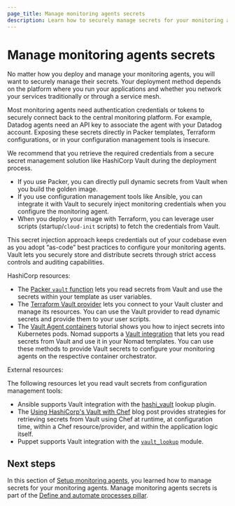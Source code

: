 ```yaml
---
page_title: Manage monitoring agents secrets
description: Learn how to securely manage secrets for your monitoring agents.
---
```


# Manage monitoring agents secrets

No matter how you deploy and manage your monitoring agents, you will want to securely manage their secrets. Your deployment method depends on the platform where you run your applications and whether you network your services traditionally or through a service mesh.

Most monitoring agents need authentication credentials or tokens to securely connect back to the central monitoring platform. For example, Datadog agents need an API key to associate the agent with your Datadog account. Exposing these secrets directly in Packer templates, Terraform configurations, or in your configuration management tools is insecure.

We recommend that you retrieve the required credentials from a secure secret management solution like HashiCorp Vault during the deployment process. 

  - If you use Packer, you can directly pull dynamic secrets from Vault when you build the golden image. 
  - If you use configuration management tools like Ansible, you can integrate it with Vault to securely inject monitoring credentials when you configure the monitoring agent.
  - When you deploy your image with Terraform, you can leverage user scripts (startup/`cloud-init` scripts) to fetch the credentials from Vault.

This secret injection approach keeps credentials out of your codebase even as you adopt “as-code” best practices to configure your monitoring agents. Vault lets you securely store and distribute secrets through strict access controls and auditing capabilities. 

HashiCorp resources:
- The [Packer `vault` function](/packer/docs/templates/hcl_templates/functions/contextual/vault) lets you read secrets from Vault and use the secrets within your template as user variables.
- The [Terraform Vault provider](https://registry.terraform.io/providers/hashicorp/vault/latest/docs) lets you connect to your Vault cluster and manage its resources. You can use the Vault provider to read dynamic secrets and provide them to your user scripts.
- The [Vault Agent containers](/vault/tutorials/kubernetes/kubernetes-sidecar) tutorial shows you how to inject secrets into Kubernetes pods. Nomad supports a [Vault integration](/nomad/docs/integrations/vault) that lets you read secrets from Vault and use it in your Nomad templates. You can use these methods to provide Vault secrets to configure your monitoring agents on the respective container orchestrator.

External resources:

The following resources let you read vault secrets from configuration management tools:
  - Ansible supports Vault integration with the [hashi_vault](https://docs.ansible.com/ansible/2.9/plugins/lookup/hashi_vault.html) lookup plugin. 
  - The [Using HashiCorp's Vault with Chef](https://www.hashicorp.com/blog/using-hashicorps-vault-with-chef) blog post provides strategies for retrieving secrets from Vault using Chef at runtime, at configuration time, within a Chef resource/provider, and within the application logic itself.
  - Puppet supports Vault integration with the [`vault_lookup`](https://github.com/voxpupuli/puppet-vault_lookup) module.

## Next steps

In this section of [Setup monitoring agents](/well-architected-framework/define-and-automate-processes/monitor/setup-monitoring-agents), you learned how to manage secrets for your monitoring agents. Manage monitoring agents secrets is part of the [Define and automate processes pillar](/well-architected-framework/define-and-automate-processes).
